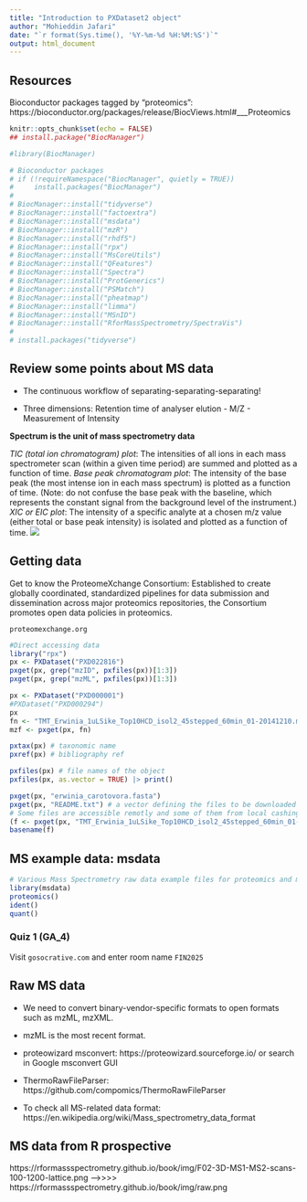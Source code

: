 ```yaml
---
title: "Introduction to PXDataset2 object"
author: "Mohieddin Jafari"
date: "`r format(Sys.time(), '%Y-%m-%d %H:%M:%S')`"
output: html_document
---
```

## Resources
Bioconductor packages tagged by "proteomics":
https://bioconductor.org/packages/release/BiocViews.html#___Proteomics

```r
knitr::opts_chunk$set(echo = FALSE)
## install.package("BiocManager")

#library(BiocManager)

# Bioconductor packages
# if (!requireNamespace("BiocManager", quietly = TRUE))
#     install.packages("BiocManager")
# 
# BiocManager::install("tidyverse")
# BiocManager::install("factoextra")
# BiocManager::install("msdata")
# BiocManager::install("mzR")
# BiocManager::install("rhdf5")
# BiocManager::install("rpx")
# BiocManager::install("MsCoreUtils")
# BiocManager::install("QFeatures")
# BiocManager::install("Spectra")
# BiocManager::install("ProtGenerics")
# BiocManager::install("PSMatch")
# BiocManager::install("pheatmap")
# BiocManager::install("limma")
# BiocManager::install("MSnID")
# BiocManager::install("RforMassSpectrometry/SpectraVis")
# 
# install.packages("tidyverse")
```

## Review some points about MS data
- The continuous workflow of separating-separating-separating!

- Three dimensions: Retention time of analyser elution - M/Z - Measurement of Intensity

**Spectrum is the unit of mass spectrometry data**


*TIC (total ion chromatogram) plot*: The intensities of all ions in each mass spectrometer scan (within a given time period) are summed and plotted as a function of time.
*Base peak chromatogram plot*: The intensity of the base peak (the most intense ion in each mass spectrum) is plotted as a function of time. (Note: do not confuse the base peak with the baseline, which represents the constant signal from the background level of the instrument.)
*XIC or EIC plot*: The intensity of a specific analyte at a chosen m/z value (either total or base peak intensity) is isolated and plotted as a function of time.
![](TIC_XIC.png)

## Getting data
Get to know the ProteomeXchange Consortium: Established to create globally coordinated, standardized pipelines for data submission and dissemination across major proteomics repositories, the Consortium promotes open data policies in proteomics.

`proteomexchange.org`

```r
#Direct accessing data
library("rpx")
px <- PXDataset("PXD022816")
pxget(px, grep("mzID", pxfiles(px))[1:3])
pxget(px, grep("mzML", pxfiles(px))[1:3])

px <- PXDataset("PXD000001")
#PXDataset("PXD000294")
px
fn <- "TMT_Erwinia_1uLSike_Top10HCD_isol2_45stepped_60min_01-20141210.mzML"
mzf <- pxget(px, fn)

pxtax(px) # taxonomic name
pxref(px) # bibliography ref

pxfiles(px) # file names of the object
pxfiles(px, as.vector = TRUE) |> print()

pxget(px, "erwinia_carotovora.fasta")
pxget(px, "README.txt") # a vector defining the files to be downloaded
# Some files are accessible remotly and some of them from local cashing mechanism.
(f <- pxget(px, "TMT_Erwinia_1uLSike_Top10HCD_isol2_45stepped_60min_01-20141210.mzML"))
basename(f)
```

## MS example data: msdata
```r
# Various Mass Spectrometry raw data example files for proteomics and metabolomics
library(msdata) 
proteomics()
ident()
quant()
```
### Quiz 1 (GA_4)
Visit `gosocrative.com` and enter room name `FIN2025`

## Raw MS data
- We need to convert binary-vendor-specific formats to open formats such as mzML, mzXML.
- mzML is the most recent format.
- proteowizard msconvert: https://proteowizard.sourceforge.io/ or search in Google msconvert GUI
- ThermoRawFileParser: https://github.com/compomics/ThermoRawFileParser

- To check all MS-related data format:
https://en.wikipedia.org/wiki/Mass_spectrometry_data_format

## MS data from R prospective
https://rformassspectrometry.github.io/book/img/F02-3D-MS1-MS2-scans-100-1200-lattice.png
---->>>>
https://rformassspectrometry.github.io/book/img/raw.png
